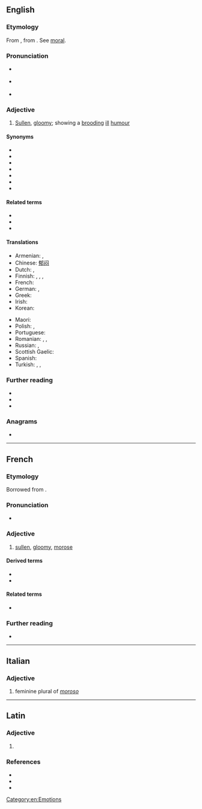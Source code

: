 ==English==

===Etymology===
From {{etyl|la|en}} {{m|la|morosus||particular, scrupulous, fastidious, self-willed, wayward, capricious, fretful, peevish}}, from {{m|la|mos||way, custom, habit, self-will}}. See [[moral]].

===Pronunciation===
* {{a|RP}} {{IPA|/məˈɹəʊs/|lang=en}}
* {{a|US}} {{IPA|/mɒˈɹoʊs/|lang=en}}
* {{audio|en-us-morose.ogg|Audio (US)|lang=en}}

===Adjective===
{{en-adj|moroser}}

# [[sullen|Sullen]], [[gloomy]]; showing a [[brood|brooding]] [[ill]] [[humour]]

====Synonyms====
* {{l|en|melancholy}}
* {{l|en|sulky}}
* {{l|en|crabby}}
* {{l|en|glum}}
* {{l|en|grouchy}}
* {{l|en|gruff}}
* {{l|en|moody}}

====Related terms====
* {{l|en|morosely}}
* {{l|en|moroseness}}
* {{l|en|morosity}}

====Translations====
{{trans-top|Sullen, gloomy; showing a brooding ill humour}}
* Armenian: {{t+|hy|մռայլ}}, {{t+|hy|խոժոռ}}
* Chinese: [[郁闷]]
* Dutch: {{t+|nl|nors}}, {{t|nl|mismoedig}}
* Finnish: {{t+|fi|yrmeä}}, {{t|fi|näreä}}, {{t+|fi|äreä}}, {{t|fi|nyreä}}
* French: {{t+|fr|sombre}}
* German: {{t+|de|verdrießlich}}, {{t+|de|mißmutig}}
* Greek: {{t+|el|σκυθρωπός}}
* Irish: {{t|ga|púiceach}}
* Korean: {{t|ko|슬픈,시무룩한}}
{{trans-mid}}
* Maori: {{t|mi|haumāruru}}
* Polish: {{t+|pl|ponury|m}}, {{t+|pl|posępny|m}}
* Portuguese: {{t+|pt|taciturno}}
* Romanian: {{t+|ro|morocănos}}, {{t|ro|moros}}, {{t+|ro|ursuz}}
* Russian: {{t+|ru|угрю́мый}}, {{t+|ru|мра́чный}}
* Scottish Gaelic: {{t|gd|gruamach}}
* Spanish: {{t+|es|malhumorado}}
* Turkish: {{t+|tr|kederli}}, {{t+|tr|bunlu}}, {{t+|tr|hüzünlü}}
{{trans-bottom}}

===Further reading===
* {{R:Webster 1913}}
* {{R:Century 1911}}
* {{R:OneLook}}

===Anagrams===
* {{anagrams|en|Romeos|mooers|more so|moreso|roomes}}

[[Category:en:Emotions]]

----

==French==

===Etymology===
Borrowed from {{bor|fr|la|mōrōsus||peevish, wayward}}.

===Pronunciation===
* {{fr-IPA}}

===Adjective===
{{fr-adj}}

# [[sullen]], [[gloomy]], [[morose#English|morose]]

====Derived terms====
* {{l|fr|morosement}}
* {{l|fr|morosité}}

====Related terms====
* {{l|fr|mœurs}}

===Further reading===
* {{R:TLFi}}

----

==Italian==

===Adjective===
{{head|it|adjective form}}

# feminine plural of ''[[moroso]]''

----

==Latin==

===Adjective===
{{la-adj-form|mōrōse}}

# {{inflection of|mōrōsus||voc|m|s|lang=la}}

===References===
* {{R:L&S}}
* {{R:Elementary Lewis}}
* {{R:Gaffiot}}